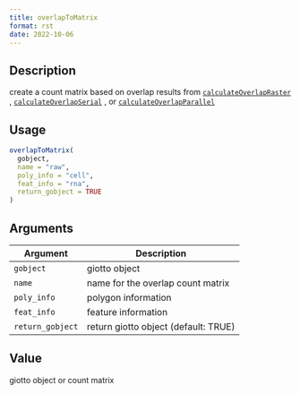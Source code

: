 ```yaml
--- 
title: overlapToMatrix 
format: rst 
date: 2022-10-06 
--- 
```


## Description

create a count matrix based on overlap results from [`calculateOverlapRaster`](#calculateoverlapraster) , [`calculateOverlapSerial`](#calculateoverlapserial) , or [`calculateOverlapParallel`](#calculateoverlapparallel)


## Usage

```r
overlapToMatrix(
  gobject,
  name = "raw",
  poly_info = "cell",
  feat_info = "rna",
  return_gobject = TRUE
)
```


## Arguments

Argument      |Description
------------- |----------------
`gobject`     |     giotto object
`name`     |     name for the overlap count matrix
`poly_info`     |     polygon information
`feat_info`     |     feature information
`return_gobject`     |     return giotto object (default: TRUE)


## Value

giotto object or count matrix


